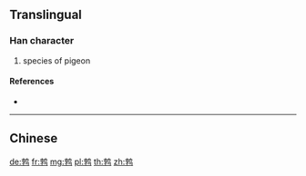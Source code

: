 {{character info/new}}
{{also|鵓}}
==Translingual==

===Han character===
{{Han char|rn=196|rad=鸟|as=07|sn=12|four=|canj=JDPYM}}

# species of pigeon

====References====
* {{Han ref|kx=1505.141|hdz=74634.010|uh=9E41|ud=40513}}

----

==Chinese==
{{zh-see|鵓}}

[[de:鹁]]
[[fr:鹁]]
[[mg:鹁]]
[[pl:鹁]]
[[th:鹁]]
[[zh:鹁]]